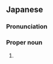 ==Japanese==
{{ja-kanjitab|たく|し}}

===Pronunciation===
{{ja-pron|たくし}}

===Proper noun===
{{ja-pos|proper|たくし}}

# {{given name|male|lang=ja|sort=たくし}}